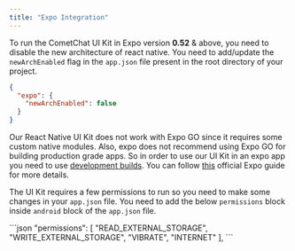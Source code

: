 ```yaml
---
title: "Expo Integration"
---
```


<Note>

To run the CometChat UI Kit in Expo version **0.52** & above, you need to disable the new architecture of react native. You need to add/update the `newArchEnabled` flag in the `app.json` file present in the root directory of your project.

```json
{
  "expo": {
    "newArchEnabled": false
  }
}
```

</Note>

Our React Native UI Kit does not work with Expo GO since it requires some custom native modules. Also, expo does not recommend using Expo GO for building production grade apps. So in order to use our UI Kit in an expo app you need to use [development builds](https://docs.expo.dev/develop/development-builds/introduction/). You can follow [this](https://docs.expo.dev/guides/local-app-development/) official Expo guide for more details.

The UI Kit requires a few permissions to run so you need to make some changes in your `app.json` file. You need to add the below `permissions` block inside `android` block of the `app.json` file.

<Tabs>
<Tab title="app.json">
```json
"permissions": [
  "READ_EXTERNAL_STORAGE",
  "WRITE_EXTERNAL_STORAGE",
  "VIBRATE",
  "INTERNET"
],
```

</Tab>

</Tabs>
